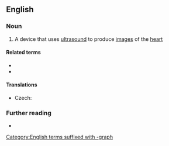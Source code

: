 ==English==

===Noun===
{{en-noun}}

# {{lb|en|medicine}} A device that uses [[ultrasound]] to produce [[image]]s of the [[heart]]

====Related terms====
* {{l|en|echocardiogram}}
* {{l|en|echocardiography}}

====Translations====
{{trans-top|medical device}}
* Czech: {{t|cs|echokardiograf|m}}
{{trans-mid}}
{{trans-bottom}}

===Further reading===
* {{R:OneLook}}

[[Category:English terms suffixed with -graph]]